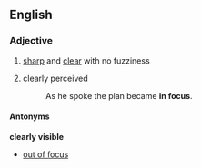 ==English==

===Adjective===
{{en-adj|pos=[[in]] [[focus]]}}

# {{context|of an image}} [[sharp]] and [[clear]] with no fuzziness
# {{idiomatic|of one's thoughts}} clearly perceived
#: As he spoke the plan became '''in focus'''.

====Antonyms====
'''clearly visible'''
* [[out of focus]]